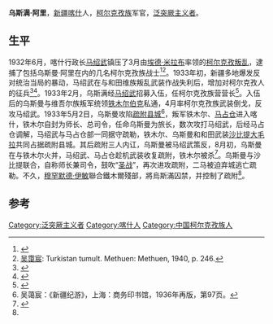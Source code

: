 '''乌斯满·阿里'''，[[新疆|新疆]][[喀什市|喀什]]人，[[柯尔克孜族|柯尔克孜族]]军官，[[泛突厥主义|泛突厥主义者]]。

== 生平 ==
1932年6月，喀什行政长[[马绍武|马绍武]]镇压了3月由[[埃德·米拉布|埃德·米拉布]]率领的[[柯尔克孜叛乱|柯尔克孜叛乱]]，逮捕了包括乌斯曼·阿里在内的几名柯尔克孜族战士<ref>{{cite book|url=https://books.google.com/books?id=IAs9AAAAIAAJ&pg=PA134&lpg=PA134&dq=Charkhlik+ma+hu-shan&source=bl&ots=KzhMcZekpP&sig=Z3dZBibQKK69oQWnKjieSl2g80k&hl=en&ei=rTIYTI7mMYOClAfG4ZDpCw&sa=X&oi=book_result&ct=result&resnum=3&ved=0CBgQ6AEwAg#v=snippet&q=id%20mirab%20rebels%20ma%20shao-wu%20military%20actions&f=false|title=Warlords and Muslims in Chinese Central Asia: A Political History of Republican Sinkiang 1911-1949|author=Andrew D.W. Forbes|year=1986|publisher=CUP Archive|location=Cambridge, England|isbn=0-521-25514-7|page=231|accessdate=June 28, 2010|archive-date=2019-06-08|archive-url=https://web.archive.org/web/20190608142532/https://books.google.com/books?id=IAs9AAAAIAAJ&pg=PA134&lpg=PA134&dq=Charkhlik+ma+hu-shan&source=bl&ots=KzhMcZekpP&sig=Z3dZBibQKK69oQWnKjieSl2g80k&hl=en&ei=rTIYTI7mMYOClAfG4ZDpCw&sa=X&oi=book_result&ct=result&resnum=3&ved=0CBgQ6AEwAg#v=snippet&q=id%20mirab%20rebels%20ma%20shao-wu%20military%20actions&f=false|dead-url=no}}</ref><ref>[[吴霭宸|吴霭宸]]: Turkistan tumult. Methuen: Methuen, 1940, p. 246.</ref>。1933年初，新疆多地爆发反对统治当局的暴动，马绍武在与和田维族叛乱武装作战失利后，增加对柯尔克孜人的征兵<ref>{{cite book|url=https://books.google.com/books?id=IAs9AAAAIAAJ&dq=warlords+and+muslims&q=reported+to+have+taken+place#v=snippet&q=ma%20commander%20in%20chief%20southern%20telegrams&f=false|title=Warlords and Muslims in Chinese Central Asia: A Political History of Republican Sinkiang 1911-1949|author=Andrew D.W. Forbes|year=1986|publisher=CUP Archive|location=Cambridge, England|isbn=0-521-25514-7|page=77|accessdate=June 28, 2010|archive-date=2020-08-05|archive-url=https://web.archive.org/web/20200805223630/https://books.google.com/books?id=IAs9AAAAIAAJ&dq=warlords+and+muslims&q=reported+to+have+taken+place#v=snippet&q=ma%20commander%20in%20chief%20southern%20telegrams&f=false|dead-url=no}}</ref><ref>{{cite book|url=https://books.google.com/books?id=IAs9AAAAIAAJ&dq=warlords+and+muslims&q=reported+to+have+taken+place#v=snippet&q=ma%20shao%20wu%20kirghiz%20levies%20sarikol%20kashgar%20maral%20bashi%20troops%20policies&f=false|title=Warlords and Muslims in Chinese Central Asia: A Political History of Republican Sinkiang 1911-1949|author=Andrew D.W. Forbes|year=1986|publisher=CUP Archive|location=Cambridge, England|isbn=0-521-25514-7|page=76|accessdate=June 28, 2010|archive-date=2020-08-05|archive-url=https://web.archive.org/web/20200805223630/https://books.google.com/books?id=IAs9AAAAIAAJ&dq=warlords+and+muslims&q=reported+to+have+taken+place#v=snippet&q=ma%20shao%20wu%20kirghiz%20levies%20sarikol%20kashgar%20maral%20bashi%20troops%20policies&f=false|dead-url=no}}</ref>。1933年2月，乌斯满经[[马绍武|马绍武]]招募入伍，任柯尔克孜族营营长<ref name="高文德1995">{{cite book |author1=高文德主编 |title=中国少数民族史大辞典 |date=1995-12 |publisher=吉林教育出版社 |page=352}}</ref>。入伍后的乌斯曼与维吾尔族叛军统领[[铁木尔伯克|铁木尔伯克]]私通，4月率柯尔克孜族武装倒戈，反攻马绍武。1933年5月2日，乌斯曼攻陷[[疏附县|疏附县城]]<ref>吴蔼宸：《新疆纪游》，上海：商务印书馆，1936年再版，第97页。</ref>，叛军铁木尔、[[马占仓|马占仓]]进入喀什，铁木尔自封为师长、总司令，任命乌斯曼为旅长，数次攻打马绍武，后经马占仓调解，马绍武与马占仓部一同据守疏勒，铁木尔、乌斯曼和和田武装[[沙比提大毛拉|沙比提大毛拉]]共同占据疏附县城。其后疏附三人内讧，乌斯曼被马绍武策反，8月初，乌斯曼在与铁木尔火并，马绍武、马占仓趁机武装收复疏附，铁木尔被杀<ref>{{cite book|url=https://books.google.com/books?id=kvxwAAAAMAAJ&q=ma+shao-wu&dq=ma+shao-wu&hl=en&ei=VqdATL-xAsL-8Aaf5I3RDw&sa=X&oi=book_result&ct=result&resnum=5&ved=0CD8Q6AEwBA+|title=Turkistan Tumult|author=Ai-ch'ên Wu, Aichen Wu|year=1940|publisher=Methuen|location=Methuen|page=246|accessdate=June 28, 2010|archive-date=2019-06-06|archive-url=https://web.archive.org/web/20190606065245/https://books.google.com/books?id=kvxwAAAAMAAJ&q=ma%20shao-wu&dq=ma%20shao-wu&hl=en&ei=VqdATL-xAsL-8Aaf5I3RDw&sa=X&oi=book_result&ct=result&resnum=5&ved=0CD8Q6AEwBA%20|dead-url=no}}</ref>。乌斯曼与沙比提联合，自称师长兼司令，鼓吹“[[吉哈德|圣战]]”，再次进攻疏附，二马被迫弃城逃亡疏勒。不久，[[穆罕默德·伊敏|穆罕默德·伊敏]]聯合鐵木爾殘部，將烏斯滿囚禁，并控制了疏附<ref name="高文德1995"/>。

== 参考 ==
{{reflist|30em}}

[[Category:泛突厥主义者|Category:泛突厥主义者]]
[[Category:喀什人|Category:喀什人]]
[[Category:中国柯尔克孜族人|Category:中国柯尔克孜族人]]